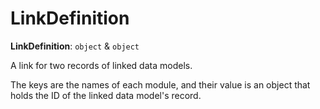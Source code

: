 
# LinkDefinition

 **LinkDefinition**: `object` & `object`

A link for two records of linked data models.

The keys are the names of each module, and their value is an object that holds the ID of the linked data model's record.
